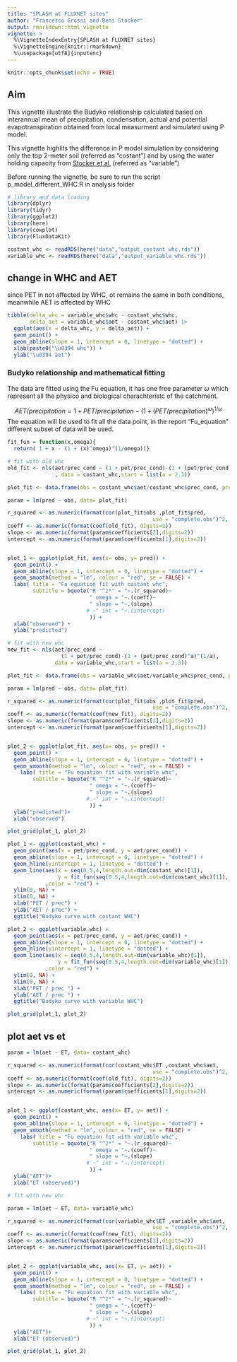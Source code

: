 ```yaml
---
title: "SPLASH at FLUXNET sites"
author: "Francesco Grossi and Beni Stocker"
output: rmarkdown::html_vignette
vignette: >
  %\VignetteIndexEntry{SPLASH at FLUXNET sites}
  %\VignetteEngine{knitr::rmarkdown}
  %\usepackage[utf8]{inputenc}
---
```


```r
knitr::opts_chunk$set(echo = TRUE)
```

## Aim

This vignette illustrate the Budyko relationship calculated based on interannual mean of precipitation, condensation, actual and potential evapotranspiration obtained from local measurment and simulated using P model.

This vignette highlits the difference in P model simulation by considering only the top 2-meter soil (referred as "costant") and by using the water holding capacity from [Stocker et al.](https://www.nature.com/articles/s41561-023-01125-2#ref-CR1) (referred as "variable")

Before running the vignette, be sure to run the script p_model_different_WHC.R in analysis folder

```r
# library and data loading
library(dplyr)
library(tidyr)
library(ggplot2)
library(here)
library(cowplot)
library(FluxDataKit)

costant_whc <- readRDS(here("data","output_costant_whc.rds"))
variable_whc <- readRDS(here("data","output_variable_whc.rds"))
```

## change in WHC and AET

since PET in not affected by WHC, ot remains the same in both conditions, meanwhile AET is affected by WHC

```r
tibble(delta_whc = variable_whc$whc - costant_whc$whc, 
       delta_aet = variable_whc$aet - costant_whc$aet) |>
  ggplot(aes(x = delta_whc, y = delta_aet)) +
  geom_point() +
  geom_abline(slope = 1, intercept = 0, linetype = "dotted") +
  xlab(paste0("\u0394 whc")) +
  ylab("\u0394 aet")
```

### Budyko relationship and mathematical fitting

The data are fitted using the Fu equation, it has one free parameter $\omega$ which represent all the physico and biological charachteristc of the catchment.

$$
AET/precipitation = 1 + PET/precipitation - (1 + (PET/precipitation)^\omega)^{1/\omega}
$$
The equation will be used to fit all the data point, in the report "Fu_equation" 
different subset of data will be used.

```r
fit_fun = function(x,omega){
  return( 1 + x - (1 + (x)^omega)^(1/omega))}
```

```r
# fit with old whc
old_fit <- nls(aet/prec_cond ~ (1 + pet/prec_cond)-(1 + (pet/prec_cond)^a)^(1/a)
               , data = costant_whc,start = list(a = 2.3))

plot_fit <- data.frame(obs = costant_whc$aet/costant_whc$prec_cond, pred= fit_fun(costant_whc$pet/costant_whc$prec_cond, coef(old_fit)))

param = lm(pred ~ obs, data= plot_fit)

r_squared <- as.numeric(format(cor(plot_fit$obs ,plot_fit$pred, 
                                              use = "complete.obs")^2, digits=2))
coeff <- as.numeric(format(coef(old_fit), digits=2))
slope <- as.numeric(format(param$coefficients[2],digits=2))
intercept <- as.numeric(format(param$coefficients[1],digits=2))


plot_1 <- ggplot(plot_fit, aes(x= obs, y= pred)) +
  geom_point() +
  geom_abline(slope = 1, intercept = 0, linetype = "dotted") +
  geom_smooth(method = "lm", colour = "red", se = FALSE) + 
  labs( title = "Fu equation fit with costant whc", 
        subtitle = bquote("R "^2*" = "~.(r_squared)~
                          " omega = "~.(coeff)~
                          " slope = "~.(slope)
                         # ~" int = "~.(intercept)
                          )) +
  xlab("observed") +
  ylab("predicted")

# fit with new whc
new_fit <- nls(aet/prec_cond ~ 
                 (1 + pet/prec_cond)-(1 + (pet/prec_cond)^a)^(1/a), 
               data = variable_whc,start = list(a = 2.3))

plot_fit <- data.frame(obs = variable_whc$aet/variable_whc$prec_cond, pred= fit_fun(variable_whc$pet/variable_whc$prec_cond, coef(new_fit)))

param = lm(pred ~ obs, data= plot_fit)

r_squared <- as.numeric(format(cor(plot_fit$obs ,plot_fit$pred, 
                                              use = "complete.obs")^2, digits=2))
coeff <- as.numeric(format(coef(new_fit), digits=2))
slope <- as.numeric(format(param$coefficients[2],digits=2))
intercept <- as.numeric(format(param$coefficients[1],digits=2))


plot_2 <- ggplot(plot_fit, aes(x= obs, y= pred)) +
  geom_point() +
  geom_abline(slope = 1, intercept = 0, linetype = "dotted") +
  geom_smooth(method = "lm", colour = "red", se = FALSE) + 
    labs( title = "Fu equation fit with variable whc", 
        subtitle = bquote("R "^2*" = "~.(r_squared)~
                          " omega = "~.(coeff)~
                          " slope = "~.(slope)
                         # ~" int = "~.(intercept)
                          )) +
  ylab("predicted")+
  xlab("observed")

plot_grid(plot_1, plot_2)
```

```r
plot_1 <- ggplot(costant_whc) +
  geom_point(aes(x = pet/prec_cond, y = aet/prec_cond)) +
  geom_abline(slope = 1, intercept = 0, linetype = "dotted") +
  geom_hline(yintercept = 1, linetype = "dotted") +
  geom_line(aes(x = seq(0.5,4,length.out=dim(costant_whc)[1]),
                y = fit_fun(seq(0.5,4,length.out=dim(costant_whc)[1]), coef(old_fit)))
            ,color = "red") +
  ylim(0, NA) +
  xlim(0, NA) + 
  xlab("PET / prec") +
  ylab("AET / prec") + 
  ggtitle("Budyko curve with costant WHC")

plot_2 <- ggplot(variable_whc) +
  geom_point(aes(x = pet/prec_cond, y = aet/prec_cond)) +
  geom_abline(slope = 1, intercept = 0, linetype = "dotted") +
  geom_hline(yintercept = 1, linetype = "dotted") +
  geom_line(aes(x = seq(0.5,4,length.out=dim(variable_whc)[1]),
                y = fit_fun(seq(0.5,4,length.out=dim(variable_whc)[1]), coef(new_fit)))
            ,color = "red") +
  ylim(0, NA) +
  xlim(0, NA) + 
  xlab("PET / prec ") +
  ylab("AET / prec ") + 
  ggtitle("Budyko curve with variable WHC")

plot_grid(plot_1, plot_2)
```


## plot aet vs et


```r
param = lm(aet ~ ET, data= costant_whc)

r_squared <- as.numeric(format(cor(costant_whc$ET ,costant_whc$aet, 
                                              use = "complete.obs")^2, digits=2))
coeff <- as.numeric(format(coef(old_fit), digits=2))
slope <- as.numeric(format(param$coefficients[2],digits=2))
intercept <- as.numeric(format(param$coefficients[1],digits=2))


plot_1 <- ggplot(costant_whc, aes(x= ET, y= aet)) +
  geom_point() +
  geom_abline(slope = 1, intercept = 0, linetype = "dotted") +
  geom_smooth(method = "lm", colour = "red", se = FALSE) + 
    labs( title = "Fu equation fit with variable whc", 
        subtitle = bquote("R "^2*" = "~.(r_squared)~
                          " omega = "~.(coeff)~
                          " slope = "~.(slope)
                         # ~" int = "~.(intercept)
                          )) +
  ylab("AET")+
  xlab("ET (observed)")

# fit with new whc

param = lm(aet ~ ET, data= variable_whc)

r_squared <- as.numeric(format(cor(variable_whc$ET ,variable_whc$aet, 
                                              use = "complete.obs")^2, digits=2))
coeff <- as.numeric(format(coef(new_fit), digits=2))
slope <- as.numeric(format(param$coefficients[2],digits=2))
intercept <- as.numeric(format(param$coefficients[1],digits=2))


plot_2 <- ggplot(variable_whc, aes(x= ET, y= aet)) +
  geom_point() +
  geom_abline(slope = 1, intercept = 0, linetype = "dotted") +
  geom_smooth(method = "lm", colour = "red", se = FALSE) + 
    labs( title = "Fu equation fit with variable whc", 
        subtitle = bquote("R "^2*" = "~.(r_squared)~
                          " omega = "~.(coeff)~
                          " slope = "~.(slope)
                         # ~" int = "~.(intercept)
                          )) +
  ylab("AET")+
  xlab("ET (observed)")

plot_grid(plot_1, plot_2)
```
